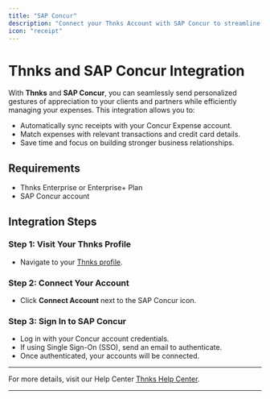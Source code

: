 ```yaml
---
title: "SAP Concur"
description: "Connect your Thnks Account with SAP Concur to streamline expensing."
icon: "receipt"
---
```



# Thnks and SAP Concur Integration

With **Thnks** and **SAP Concur**, you can seamlessly send personalized gestures of appreciation to your clients and partners while efficiently managing your expenses. This integration allows you to:

- Automatically sync receipts with your Concur Expense account.
- Match expenses with relevant transactions and credit card details.
- Save time and focus on building stronger business relationships.

## Requirements
- Thnks Enterprise or Enterprise+ Plan
- SAP Concur account


## Integration Steps

### Step 1: Visit Your Thnks Profile
- Navigate to your [Thnks profile](http://app.thnks.com/).

### Step 2: Connect Your Account
- Click **Connect Account** next to the SAP Concur icon.

### Step 3: Sign In to SAP Concur
- Log in with your Concur account credentials.
- If using Single Sign-On (SSO), send an email to authenticate.
- Once authenticated, your accounts will be connected.

---

For more details, visit our Help Center [Thnks Help Center](https://help.thnks.com/en/articles/8042138-sap-concur-e-receipt-integration).

---